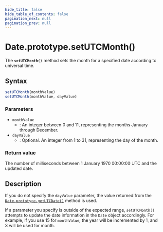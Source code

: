 ```yaml
---
hide_title: false
hide_table_of_contents: false
pagination_next: null
pagination_prev: null
---
```

# Date.prototype.setUTCMonth()

The **`setUTCMonth()`** method sets the month for a specified
date according to universal time.

## Syntax

```js
setUTCMonth(monthValue)
setUTCMonth(monthValue, dayValue)
```

### Parameters

- `monthValue`
  - : An integer between 0 and 11, representing the months January through December.
- `dayValue`
  - : Optional. An integer from 1 to 31, representing the day of the month.

### Return value

The number of milliseconds between 1 January 1970 00:00:00 UTC and the updated date.

## Description

If you do not specify the `dayValue` parameter, the value returned from the
[`Date.prototype.getUTCDate()`](./getUTCDate.mdx) method is used.

If a parameter you specify is outside of the expected range, `setUTCMonth()`
attempts to update the date information in the `Date` object accordingly.
For example, if you use 15 for `monthValue`, the year will be incremented by
1, and 3 will be used for month.
